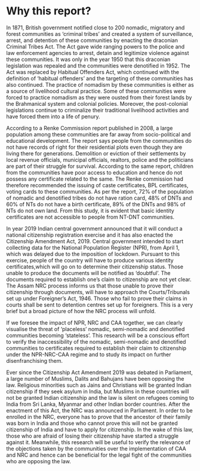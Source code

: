# **Why this report?**

In 1871, British government notified close to 200 nomadic, migratory and forest communities as 'criminal tribes' and created a system of surveillance, arrest, and detention of these communities by enacting the draconian Criminal Tribes Act. The Act gave wide ranging powers to the police and law enforcement agencies to arrest, detain and legitimize violence against these communities. It was only in the year 1950 that this draconian legislation was repealed and the communities were denotified in 1952. The Act was replaced by Habitual Offenders Act, which continued with the definition of 'habitual offenders' and the targeting of these communities has also continued. The practice of nomadism by these communities is either as a source of livelihood cultural practice. Some of these communities were forced to practice nomadism as they were ousted from their forest lands by the Brahmanical system and colonial policies. Moreover, the post-colonial legislations continue to criminalize their traditional livelihood activities and have forced them into a life of penury.

According to a Renke Commission report published in 2008, a large population among these communities are far away from socio-political and educational development. The report says people from the communities do not have records of right for their residential plots even though they are living there for generations. Demolition or eviction of their settlements by local revenue officials, municipal officials, realtors, police and the politicians are part of their struggle for survival. According to the same report, children from the communities have poor access to education and hence do not possess any certificate related to the same. The Renke commission had therefore recommended the issuing of caste certificates, BPL certificates, voting cards to these communities. As per the report, 72% of the population of nomadic and denotified tribes do not have ration card, 48% of DNTs and 60% of NTs do not have a birth certificate, 89% of the DNTs and 98% of NTs do not own land. From this study, it is evident that basic identity certificates are not accessible to people from NT-DNT communities.

In year 2019 Indian central government announced that it will conduct a national citizenship registration exercise and it has also enacted the Citizenship Amendment Act, 2019. Central government intended to start collecting data for the National Population Register (NPR), from April 1, which was delayed due to the imposition of lockdown. Pursuant to this exercise, people of the country will have to produce various identity certificates,which will go on to determine their citizenship status. Those unable to produce the documents will be notified as 'doubtful'. The documents required to establish one's claim to citizenship are not yet clear. The Assam NRC process informs us that those unable to prove their citizenship through documents, will have to approach the Courts/Tribunals set up under Foreigner's Act, 1946. Those who fail to prove their claims in courts shall be sent to detention centres set up for foreigners. This is a very brief but a broad picture of how the NRC process will unfold.     

If we foresee the impact of NPR, NRC and CAA together, we can clearly visualise the threat of 'placeless' nomadic, semi-nomadic and denotified communities becoming 'stateless'. This research will be a conscious effort to verify the inaccessibility of the nomadic, semi-nomadic and denotified communities to certificates required to establish their claim to citizenship under the NPR-NRC-CAA regime and to study its impact on further disenfranchising them.

Ever since the Citizenship Act Amendment 2019 was debated in Parliament, a large number of Muslims, Dalits and Bahujans have been opposing the law. Religious minorities such as Jains and Christians will be granted Indian citizenship if they seek asylum in India, but Muslims in these countries will not be granted Indian citizenship and the law is silent on refugees coming to India from Sri Lanka, Myanmar and other Indian border countries. After the enactment of this Act, the NRC was announced in Parliament. In order to be enrolled in the NRC, everyone has to prove that the ancestor of their family was born in India and those who cannot prove this will not be granted citizenship of India and have to apply for citizenship. In the wake of this law, those who are afraid of losing their citizenship have started a struggle against it. Meanwhile, this research will be useful to verify the relevance of the objections taken by the communities over the implementation of CAA and NRC and hence can be beneficial for the legal fight of the communities who are opposing the law.

\
